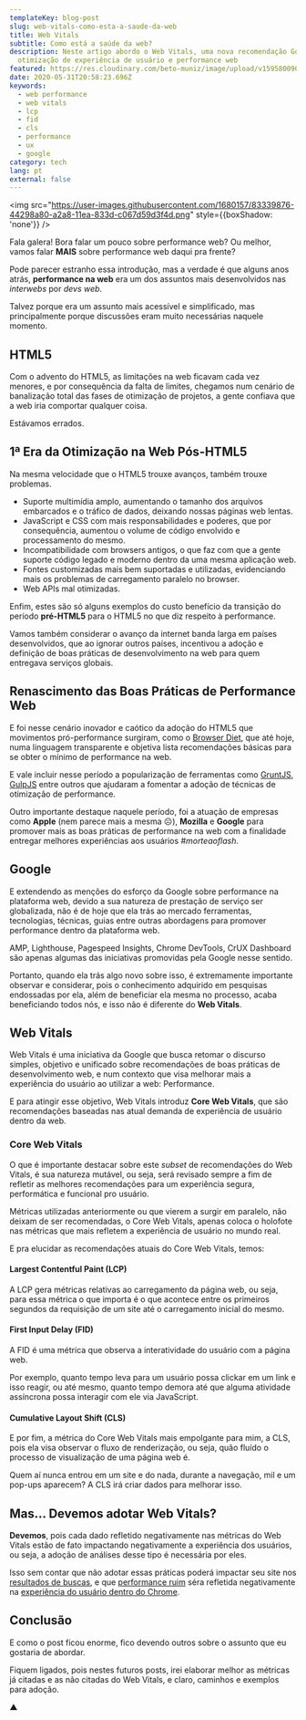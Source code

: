 ```yaml
---
templateKey: blog-post
slug: web-vitals-como-esta-a-saude-da-web
title: Web Vitals
subtitle: Como está a saúde da web?
description: Neste artigo abordo o Web Vitals, uma nova recomendação Google para
  otimização de experiência de usuário e performance web
featured: https://res.cloudinary.com/beto-muniz/image/upload/v1595800909/83339876-44298a80-a2a8-11ea-833d-c067d59d3f4d_pdkymj.png
date: 2020-05-31T20:58:23.696Z
keywords:
  - web performance
  - web vitals
  - lcp
  - fid
  - cls
  - performance
  - ux
  - google
category: tech
lang: pt
external: false
---
```


<img src="https://user-images.githubusercontent.com/1680157/83339876-44298a80-a2a8-11ea-833d-c067d59d3f4d.png" style={{boxShadow: 'none'}} />

Fala galera! Bora falar um pouco sobre performance web? Ou melhor, vamos falar **MAIS** sobre performance web daqui pra frente?

Pode parecer estranho essa introdução, mas a verdade é que alguns anos atrás, **performance na web** era um dos assuntos mais desenvolvidos nas _interwebs_ por _devs web_.

Talvez porque era um assunto mais acessível e simplificado, mas principalmente porque discussões eram muito necessárias naquele momento.

## HTML5

Com o advento do HTML5, as limitações na web ficavam cada vez menores, e por consequência da falta de limites, chegamos num cenário de banalização total das fases de otimização de projetos, a gente confiava que a web iria comportar qualquer coisa.

Estávamos errados.

## 1ª Era da Otimização na Web Pós-HTML5

Na mesma velocidade que o HTML5 trouxe avanços, também trouxe problemas.

- Suporte multimídia amplo, aumentando o tamanho dos arquivos embarcados e o tráfico de dados, deixando nossas páginas web lentas.
- JavaScript e CSS com mais responsabilidades e poderes, que por consequência, aumentou o volume de código envolvido e processamento do mesmo.
- Incompatibilidade com browsers antigos, o que faz com que a gente suporte código legado e moderno dentro da uma mesma aplicação web.
- Fontes customizadas mais bem suportadas e utilizadas, evidenciando mais os problemas de carregamento paralelo no browser.
- Web APIs mal otimizadas.

Enfim, estes são só alguns exemplos do custo benefício da transição do período **pré-HTML5** para o HTML5 no que diz respeito à performance.

Vamos também considerar o avanço da internet banda larga em países desenvolvidos, que ao ignorar outros países, incentivou a adoção e definição de boas práticas de desenvolvimento na web para quem entregava serviços globais.

## Renascimento das Boas Práticas de Performance Web

E foi nesse cenário inovador e caótico da adoção do HTML5 que movimentos pró-performance surgiram, como o [Browser Diet](https://browserdiet.com/), que até hoje, numa linguagem transparente e objetiva lista recomendações básicas para se obter o mínimo de performance na web.

E vale incluir nesse período a popularização de ferramentas como [GruntJS](https://gruntjs.com/), [GulpJS](https://gulpjs.com/) entre outros que ajudaram a fomentar a adoção de técnicas de otimização de performance.

Outro importante destaque naquele período, foi a atuação de empresas como **Apple** (nem parece mais a mesma ☹️), **Mozilla** e **Google** para promover mais as boas práticas de performance na web com a finalidade entregar melhores experiências aos usuários _#morteaoflash_.

## Google

E extendendo as menções do esforço da Google sobre performance na plataforma web, devido a sua natureza de prestação de serviço ser globalizada, não é de hoje que ela trás ao mercado ferramentas, tecnologias, técnicas, guias entre outras abordagens para promover performance dentro da plataforma web.

AMP, Lighthouse, Pagespeed Insights, Chrome DevTools, CrUX Dashboard são apenas algumas das iniciativas promovidas pela Google nesse sentido.

Portanto, quando ela trás algo novo sobre isso, é extremamente importante observar e considerar, pois o conhecimento adquirido em pesquisas endossadas por ela, além de beneficiar ela mesma no processo, acaba beneficiando todos nós, e isso não é diferente do **Web Vitals**.

## Web Vitals

Web Vitals é uma iniciativa da Google que busca retomar o discurso simples, objetivo e unificado sobre recomendações de boas práticas de desenvolvimento web, e num contexto que visa melhorar mais a experiência do usuário ao utilizar a web: Performance.

E para atingir esse objetivo, Web Vitals introduz **Core Web Vitals**, que são recomendações baseadas nas atual demanda de experiência de usuário dentro da web.

### Core Web Vitals

O que é importante destacar sobre este _subset_ de recomendações do Web Vitals, é sua natureza mutável, ou seja, será revisado sempre a fim de refletir as melhores recomendações para um experiência segura, performática e funcional pro usuário.

Métricas utilizadas anteriormente ou que vierem a surgir em paralelo, não deixam de ser recomendadas, o Core Web Vitals, apenas coloca o holofote nas métricas que mais refletem a experiência de usuário no mundo real.

E pra elucidar as recomendações atuais do Core Web Vitals, temos:

#### Largest Contentful Paint (LCP)

A LCP gera métricas relativas ao carregamento da página web, ou seja, para essa métrica o que importa é o que acontece entre os primeiros segundos da requisição de um site até o carregamento inicial do mesmo.

#### First Input Delay (FID)

A FID é uma métrica que observa a interatividade do usuário com a página web.

Por exemplo, quanto tempo leva para um usuário possa clickar em um link e isso reagir, ou até mesmo, quanto tempo demora até que alguma atividade assíncrona possa interagir com ele via JavaScript.

#### Cumulative Layout Shift (CLS)

E por fim, a métrica do Core Web Vitals mais empolgante para mim, a CLS, pois ela visa observar o fluxo de renderização, ou seja, quão fluído o processo de visualização de uma página web é.

Quem aí nunca entrou em um site e do nada, durante a navegação, mil e um pop-ups aparecem? A CLS irá criar dados para melhorar isso.

## Mas… Devemos adotar Web Vitals?

**Devemos**, pois cada dado refletido negativamente nas métricas do Web Vitals estão de fato impactando negativamente a experiência dos usuários, ou seja, a adoção de análises desse tipo é necessária por eles.

Isso sem contar que não adotar essas práticas poderá impactar seu site nos [resultados de buscas](https://venturebeat.com/2020/05/28/google-search-ranking-factor-web-vitals-2021/), e que [performance ruim](https://twitter.com/addyosmani/status/1263983302181969920?s=21) séra refletida negativamente na [experiência do usuário dentro do Chrome](https://techcrunch.com/2019/11/11/google-chrome-to-identify-and-label-slow-websites/).

## Conclusão

E como o post ficou enorme, fico devendo outros sobre o assunto que eu gostaria de abordar.

Fiquem ligados, pois nestes futuros posts, irei elaborar melhor as métricas já citadas e as não citadas do Web Vitals, e claro, caminhos e exemplos para adoção.

▲
